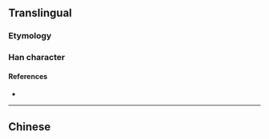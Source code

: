 {{also|歸|帰}}
{{character info/new}}
==Translingual==
{{Han simplified forms|歸|帰|归}}

===Etymology===
{{rfe|lang=zh|Was this character a vulgar variant, a cursive script (caoshu), etc.?}}
{{Han simp|帰|f=帚|t=彐}}

===Han character===
{{Han char|rn=58|rad=彐|as=02|sn=5|four=|canj=LLSM|ids=⿰刂彐}}

====References====
* {{Han ref|kx=0362.051|dkj=09909|dj=0680.140|hdz=20960.110|uh=5F52|ud=24402}}

----

==Chinese==
{{zh-see|歸}}